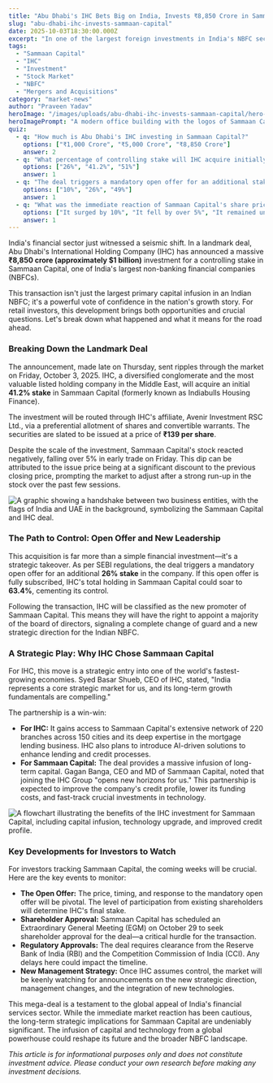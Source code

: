 ```yaml
---
title: "Abu Dhabi's IHC Bets Big on India, Invests ₹8,850 Crore in Sammaan Capital"
slug: "abu-dhabi-ihc-invests-sammaan-capital"
date: 2025-10-03T18:30:00.000Z
excerpt: "In one of the largest foreign investments in India's NBFC sector, Abu Dhabi's IHC is set to acquire a controlling stake in Sammaan Capital for approximately $1 billion. We break down what this deal means for the company and for retail investors."
tags:
  - "Sammaan Capital"
  - "IHC"
  - "Investment"
  - "Stock Market"
  - "NBFC"
  - "Mergers and Acquisitions"
category: "market-news"
author: "Praveen Yadav"
heroImage: "/images/uploads/abu-dhabi-ihc-invests-sammaan-capital/hero-image.jpg"
heroImagePrompt: "A modern office building with the logos of Sammaan Capital and International Holding Company (IHC) displayed, symbolizing a major corporate investment deal."
quiz:
  - q: "How much is Abu Dhabi's IHC investing in Sammaan Capital?"
    options: ["₹1,000 Crore", "₹5,000 Crore", "₹8,850 Crore"]
    answer: 2
  - q: "What percentage of controlling stake will IHC acquire initially?"
    options: ["26%", "41.2%", "51%"]
    answer: 1
  - q: "The deal triggers a mandatory open offer for an additional stake. What is that percentage?"
    options: ["10%", "26%", "49%"]
    answer: 1
  - q: "What was the immediate reaction of Sammaan Capital's share price to the news?"
    options: ["It surged by 10%", "It fell by over 5%", "It remained unchanged"]
    answer: 1
---
```


India's financial sector just witnessed a seismic shift. In a landmark deal, Abu Dhabi's International Holding Company (IHC) has announced a massive **₹8,850 crore (approximately $1 billion)** investment for a controlling stake in Sammaan Capital, one of India's largest non-banking financial companies (NBFCs).

This transaction isn't just the largest primary capital infusion in an Indian NBFC; it's a powerful vote of confidence in the nation's growth story. For retail investors, this development brings both opportunities and crucial questions. Let's break down what happened and what it means for the road ahead.

### Breaking Down the Landmark Deal

The announcement, made late on Thursday, sent ripples through the market on Friday, October 3, 2025. IHC, a diversified conglomerate and the most valuable listed holding company in the Middle East, will acquire an initial **41.2% stake** in Sammaan Capital (formerly known as Indiabulls Housing Finance).

The investment will be routed through IHC's affiliate, Avenir Investment RSC Ltd., via a preferential allotment of shares and convertible warrants. The securities are slated to be issued at a price of **₹139 per share**.

Despite the scale of the investment, Sammaan Capital's stock reacted negatively, falling over 5% in early trade on Friday. This dip can be attributed to the issue price being at a significant discount to the previous closing price, prompting the market to adjust after a strong run-up in the stock over the past few sessions.

![A graphic showing a handshake between two business entities, with the flags of India and UAE in the background, symbolizing the Sammaan Capital and IHC deal.](/images/uploads/abu-dhabi-ihc-invests-sammaan-capital/india-uae-deal.png)

### The Path to Control: Open Offer and New Leadership

This acquisition is far more than a simple financial investment—it's a strategic takeover. As per SEBI regulations, the deal triggers a mandatory open offer for an additional **26% stake** in the company. If this open offer is fully subscribed, IHC's total holding in Sammaan Capital could soar to **63.4%**, cementing its control.

Following the transaction, IHC will be classified as the new promoter of Sammaan Capital. This means they will have the right to appoint a majority of the board of directors, signaling a complete change of guard and a new strategic direction for the Indian NBFC.

### A Strategic Play: Why IHC Chose Sammaan Capital

For IHC, this move is a strategic entry into one of the world's fastest-growing economies. Syed Basar Shueb, CEO of IHC, stated, "India represents a core strategic market for us, and its long-term growth fundamentals are compelling."

The partnership is a win-win:

*   **For IHC:** It gains access to Sammaan Capital's extensive network of 220 branches across 150 cities and its deep expertise in the mortgage lending business. IHC also plans to introduce AI-driven solutions to enhance lending and credit processes.
*   **For Sammaan Capital:** The deal provides a massive infusion of long-term capital. Gagan Banga, CEO and MD of Sammaan Capital, noted that joining the IHC Group "opens new horizons for us." This partnership is expected to improve the company's credit profile, lower its funding costs, and fast-track crucial investments in technology.

![A flowchart illustrating the benefits of the IHC investment for Sammaan Capital, including capital infusion, technology upgrade, and improved credit profile.](/images/uploads/abu-dhabi-ihc-invests-sammaan-capital/benefits-flowchart.png)

### Key Developments for Investors to Watch

For investors tracking Sammaan Capital, the coming weeks will be crucial. Here are the key events to monitor:

*   **The Open Offer:** The price, timing, and response to the mandatory open offer will be pivotal. The level of participation from existing shareholders will determine IHC's final stake.
*   **Shareholder Approval:** Sammaan Capital has scheduled an Extraordinary General Meeting (EGM) on October 29 to seek shareholder approval for the deal—a critical hurdle for the transaction.
*   **Regulatory Approvals:** The deal requires clearance from the Reserve Bank of India (RBI) and the Competition Commission of India (CCI). Any delays here could impact the timeline.
*   **New Management Strategy:** Once IHC assumes control, the market will be keenly watching for announcements on the new strategic direction, management changes, and the integration of new technologies.

This mega-deal is a testament to the global appeal of India's financial services sector. While the immediate market reaction has been cautious, the long-term strategic implications for Sammaan Capital are undeniably significant. The infusion of capital and technology from a global powerhouse could reshape its future and the broader NBFC landscape.

*This article is for informational purposes only and does not constitute investment advice. Please conduct your own research before making any investment decisions.*